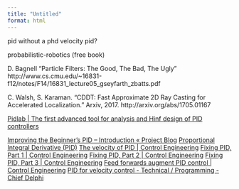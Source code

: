 ```yaml
---
title: "Untitled"
format: html
---
```


pid without a phd
velocity pid?

probabilistic-robotics (free book)

D. Bagnell “Particle Filters: The Good, The Bad, The Ugly”
http://www.cs.cmu.edu/~16831-f12/notes/F14/16831_lecture05_gseyfarth_zbatts.pdf

C. Walsh, S. Karaman. “CDDT: Fast Approximate 2D Ray Casting for Accelerated Localization.” Arxiv, 2017.
http://arxiv.org/abs/1705.01167

[Pidlab | The first advanced tool for analysis and Hinf design of PID controllers](https://www.pidlab.com/)


[Improving the Beginner’s PID – Introduction « Project Blog](http://brettbeauregard.com/blog/2011/04/improving-the-beginners-pid-introduction/)
[Proportional Integral Derivative (PID)](https://apmonitor.com/pdc/index.php/Main/ProportionalIntegralDerivative)
[The velocity of PID | Control Engineering](https://www.controleng.com/articles/the-velocity-of-pid/)
[Fixing PID, Part 1 | Control Engineering](https://www.controleng.com/articles/fixing-pid-part-1/)
[Fixing PID, Part 2 | Control Engineering](https://www.controleng.com/articles/fixing-pid-part-2/)
[Fixing PID, Part 3 | Control Engineering](https://www.controleng.com/articles/fixing-pid-part-3/)
[Feed forwards augment PID control | Control Engineering](https://www.controleng.com/articles/feed-forwards-augment-pid-control/)
[PID for velocity control - Technical / Programming - Chief Delphi](https://www.chiefdelphi.com/t/pid-for-velocity-control/85640)
